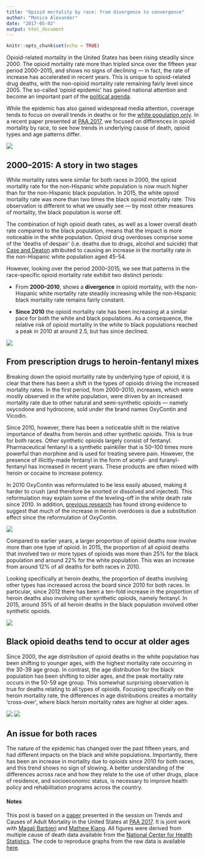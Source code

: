 ```yaml
---
title: "Opioid mortality by race: from divergence to convergence"
author: "Monica Alexander"
date: "2017-05-02"
output: html_document
---
```



```r
knitr::opts_chunk$set(echo = TRUE)
```

Opioid-related mortality in the United States has been rising steadily since 2000. The opioid mortality rate more than tripled since over the fifteen year period 2000--2015, and shows no signs of declining --- in fact, the rate of increase has accelerated in recent years. This is unique to opioid-related drug deaths, with the non-opioid mortality rate remaining fairly level since 2005. The so-called 'opioid epidemic' has gained national attention and become an important part of the [political agenda](https://www.vox.com/policy-and-politics/2017/3/29/15089618/trump-opioid-epidemic-executive-order). 

While the epidemic has also gained widespread media attention, coverage tends to focus on overall trends in deaths or for the [white population only](https://www.nytimes.com/2016/01/17/science/drug-overdoses-propel-rise-in-mortality-rates-of-young-whites.html). In a recent paper presented at [PAA 2017](https://paa.confex.com/paa/2017/webprogrampreliminary/Paper16497.html), we focused on differences in opioid mortality by race, to see how trends in underlying cause of death, opioid types and age patterns differ. 

![](/img/opiod_plots/fig1_nood_v_ci.png)

## 2000--2015: A story in two stages

While mortality rates were similar for both races in 2000, the opioid mortality rate for the non-Hispanic white population is now much higher than for the non-Hispanic black population. In 2015, the white opioid mortality rate was more than two times the black opioid mortality rate. This observation is different to what we usually see --- by most other measures of mortality, the black population is worse off. 

The combination of high opioid death rates, as well as a lower overall death rate compared to the black population, means that the impact is more noticeable in the white population. Opioid drug overdoses comprise some of the 'deaths of despair' (i.e. deaths due to drugs, alcohol and suicide) that [Case and Deaton](https://www.brookings.edu/bpea-articles/mortality-and-morbidity-in-the-21st-century/) attributed to causing an increase in the mortality rate in the non-Hispanic white population aged 45-54. 

However, looking over the period 2000--2015, we see that patterns in the race-specific opioid mortality rate exhibit two distinct periods:

- From **2000--2010**, shows a **divergence** in opioid mortality, with the non-Hispanic white mortality rate steadily increasing while the non-Hispanic black mortality rate remains fairly constant. 

- **Since 2010** the opioid mortality rate has been increasing at a similar pace for both the white and black populations. As a consequence, the relative risk of opioid mortality in the white to black populations reached a peak in 2010 at around 2.5, but has since declined. 

![](/img/opiod_plots/paa_2017_fig.png)

## From prescription drugs to heroin-fentanyl mixes
Breaking down the opioid mortality rate by underlying type of opioid, it is clear that there has been a shift in the types of opioids driving the increased mortality rates. In the first period, from 2000--2010, increases, which were mostly observed in the white population, were driven by an increased mortality rate due to other natural and semi-synthetic opioids --- namely oxycodone and hydrocone, sold under the brand names OxyContin and Vicodin. 

Since 2010, however, there has been a noticeable shift in the relative importance of deaths from heroin and other synthetic opioids. This is true for both races. Other synthetic opioids largely consist of fentanyl. Pharmaceutical fentanyl is a synthetic painkiller that is 50--100 times more powerful than morphine and is used for treating severe pain. However, the presence of illicitly-made fentanyl in the form of acetyl- and furanyl-fentanyl has increased in recent years. These products are often mixed with heroin or cocaine to increase potency.

In 2010 OxyContin was reformulated to be less easily abused, making it harder to crush (and therefore be snorted or dissolved and injected). This reformulation may explain some of the leveling-off in the white death rate since 2010. In addition, [previous research](http://www.nber.org/papers/w23031) has found strong evidence to suggest that much of the increase in heroin overdoses is due a substitution effect since the reformulation of OxyContin.

![](/img/opiod_plots/fig4_t40_adjusted_race_lines_v_ci.png)

Compared to earlier years, a larger proportion of opioid deaths now involve more than one type of opioid. In 2015, the proportion of all opioid deaths that involved two or more types of opioids was more than 25\% for the black population and around 22\% for the white population. This was an increase from around 12\% of all deaths for both races in 2010. 

Looking specifically at heroin deaths, the proportion of deaths involving other types has increased across the board since 2010 for both races. In particular, since 2012 there has been a ten-fold increase in the proportion of heroin deaths also involving other synthetic opioids, namely fentanyl. In 2015, around 35\% of all heroin deaths in the black population involved other synthetic opioids. 

![](/img/opiod_plots/fig9_t401_combos_v_ci.png)

## Black opioid deaths tend to occur at older ages 
Since 2000, the age distribution of opioid deaths in the white population has been shifting to younger ages, with the highest mortality rate occurring in the 30-39 age group. In contrast, the age distribution for the black population has been shifting to older ages, and the peak mortality rate occurs in the 50-59 age group. This somewhat surprising observation is true for deaths relating to all types of opioids. Focusing specifically on the heroin mortality rate, the differences in age distributions creates a mortality 'cross-over', where black heroin mortality rates are higher at older ages. 

![](/img/opiod_plots/fig5_asmr_race_all_errorbars.png)
![](/img/opiod_plots/fig7_t40_heroin_ci.png)

## An issue for both races
The nature of the epidemic has changed over the past fifteen years, and had different impacts on the black and white populations. Importantly, there has been an increase in mortality due to opioids since 2010 for both races, and this trend shows no sign of slowing. A better understanding of the differences across race and how they relate to the use of other drugs, place of residence, and socioeconomic status, is necessary to improve health policy and rehabilitation programs across the country.

#### Notes
This post is based on a [paper](https://github.com/MJAlexander/opioid-mcd/blob/master/report/paa_2017_paper/paa.pdf) presented in the session on Trends and Causes of Adult Mortality in the United States
at [PAA 2017](https://paa.confex.com/paa/2017/webprogrampreliminary/Paper16497.html). It is joint work with [Magali Barbieri](http://www.demog.berkeley.edu/directories/profiles/barbieri.shtml) and [Mathew Kiang](https://mathewkiang.com/). All figures were derived from multiple cause of death data available from the [National Center for Health Statistics](https://www.cdc.gov/nchs/nvss/deaths.htm). The code to reproduce graphs from the raw data is available [here](https://github.com/MJAlexander/opioid-mcd).
